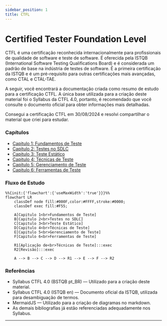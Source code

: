 ```yaml
---
sidebar_position: 1
title: CTFL
---
```


# Certified Tester Foundation Level

CTFL é uma certificação reconhecida internacionalmente para profissionais de qualidade de software e teste de software. É oferecida pela ISTQB (International Software Testing Qualifications Board) e é considerada um padrão de base na indústria de testes de software.
É a primeira certificação da ISTQB e é um pré-requisito para outras certificações mais avançadas, como CTAL e CTAL-TAE. 

A seguir, você encontrará a documentação criada como resumo de estudo para a certificação CTFL.
A única base utilizada para a criação deste material foi o Syllabus da CTFL 4.0, portanto, é recomendado que você consulte o documento oficial para obter informações mais detalhadas.

Consegui a certificação CTFL em 30/08/2024 e resolvi compartilhar o material que criei para estudar.

### Capítulos

- [Capitulo 1: Fundamentos de Teste](./ctfl/ctfl_01)
- [Capitulo 2: Testes no SDLC](./ctfl/ctfl_02)
- [Capitulo 3: Teste Estático](./ctfl/ctfl_03)
- [Capitulo 4: Técnicas de Teste](./ctfl/ctfl_04)
- [Capitulo 5: Gerenciamento de Teste](./ctfl/ctfl_05)
- [Capitulo 6: Ferramentas de Teste](./ctfl/ctfl_06)

### Fluxo de Estudo

```mermaid
%%{init:{'flowchart':{'useMaxWidth':'true'}}}%%
flowchart LR
	classDef node fill:#000F,color:#FFFF,stroke:#0000;
	classDef exec fill:#F55;

	A[Capitulo 1<br>Fundamentos de Teste]
	B[Capitulo 2<br>Testes no SDLC]
	C[Capitulo 3<br>Teste Estático]
	D[Capitulo 4<br>Técnicas de Teste]
	E[Capitulo 5<br>Gerenciamento de Teste]
	F[Capitulo 6<br>Ferramentas de Teste]

	R1[Aplicação de<br>Técnicas de Teste]:::exec
	R2[Revisão]:::exec

	A --> B --> C --> D --> R1 --> E --> F --> R2
```

### Referências

- Syllabus CTFL 4.0 (BSTQB pt_BR) — Utilizado para a criação deste material.
- Syllabus CTFL 4.0 (ISTQB en) — Documento oficial da ISTQB, utilizada para desambiguação de termos.
- MermaidJS — Utilizado para a criação de diagramas no markdown.
- As demais bibliografias já estão referenciadas adequadamente nos Syllabus.

---